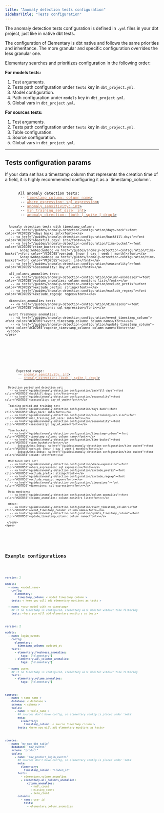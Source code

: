 ```yaml
---
title: "Anomaly detection tests configuration"
sidebarTitle: "Tests configuration"
---
```


The anomaly detection tests configuration is defined in `.yml` files in your dbt project, just like in native dbt tests.

The configuration of Elementary is dbt native and follows the same priorities and inheritance.
The more granular and specific configuration overrides the less granular one.

Elementary searches and prioritizes configuration in the following order:

**For models tests:**

1. Test arguments.
2. Tests path configuration under `tests` key in `dbt_project.yml`.
3. Model configuration.
4. Path configuration under `models` key in `dbt_project.yml`.
5. Global vars in `dbt_project.yml`.

**For sources tests:**

1. Test arguments.
2. Tests path configuration under `tests` key in `dbt_project.yml`.
3. Table configuration.
4. Source configuration.
5. Global vars in `dbt_project.yml`.

---

## Tests configuration params

<Tip>
  If your data set has a timestamp column that represents the creation time of a
  field, it is highly recommended configuring it as a `timestamp_column`.
</Tip>

<Tabs>
  <Tab title="Params by test">
    <pre>
     <code>
      All anomaly detection tests:
       -- <a href="/guides/anomaly-detection-configuration/timestamp-column"><font color="#CD7D55">timestamp_column: column name</font>></a>
       -- <a href="/guides/anomaly-detection-configuration/where-expression"><font color="#CD7D55">where_expression: sql expression</font>></a>
       -- <a href="/guides/anomaly-detection-configuration/anomaly-sensitivity"><font color="#CD7D55">anomaly_sensitivity: int</font>></a>
       -- <a href="/guides/anomaly-detection-configuration/min-training-set-size"><font color="#CD7D55">min_training_set_size: int</font>></a>
       -- <a href="/guides/anomaly-detection-configuration/anomaly-direction"><font color="#CD7D55">anomaly_direction: [both | spike | drop]</font>></a>

      Anomaly detection tests with timestamp_column:
       -- <a href="/guides/anomaly-detection-configuration/days-back"><font color="#CD7D55">days_back: int</font>></a>
       -- <a href="/guides/anomaly-detection-configuration/backfill-days"><font color="#CD7D55">backfill_days: int</font>></a>
       -- <a href="/guides/anomaly-detection-configuration/time-bucket"><font color="#CD7D55">time_bucket:</font>></a>
            &nbsp;&nbsp;&nbsp; <a href="/guides/anomaly-detection-configuration/time-bucket"><font color="#CD7D55">period: [hour | day | week | month]</font></a>
            &nbsp;&nbsp;&nbsp; <a href="/guides/anomaly-detection-configuration/time-bucket"><font color="#CD7D55">count: int</font></a>
       -- <a href="/guides/anomaly-detection-configuration/seasonality"><font color="#CD7D55">seasonality: day_of_week</font>></a>

      all_columns_anomalies test:
       -- <a href="/guides/anomaly-detection-configuration/column-anomalies"><font color="#CD7D55">column_anomalies: column monitors list</font>></a>
       -- <a href="/guides/anomaly-detection-configuration/exclude_prefix"><font color="#CD7D55">exclude_prefix: string</font>></a>
       -- <a href="/guides/anomaly-detection-configuration/exclude_regexp"><font color="#CD7D55">exclude_regexp: regex</font>></a>

      dimension_anomalies test:
       -- <a href="/guides/anomaly-detection-configuration/dimensions"><font color="#CD7D55">dimensions: sql expression</font>></a>

      event_freshness_anomalies:
       -- <a href="/guides/anomaly-detection-configuration/event_timestamp_column"><font color="#CD7D55">event_timestamp_column: column name</font>></a>
       -- <a href="/guides/anomaly-detection-configuration/update_timestamp_column"><font color="#CD7D55">update_timestamp_column: column name</font>></a>
     </code>
    </pre>

  </Tab>

  <Tab title="Params by [core concept](/guides/how-anomaly-detection-works)">
    <pre>
     <code>
      Expected range:
       -- <a href="/guides/anomaly-detection-configuration/anomaly-sensitivity"><font color="#CD7D55">anomaly_sensitivity: int</font>></a>
       -- <a href="/guides/anomaly-detection-configuration/anomaly-direction"><font color="#CD7D55">anomaly_direction: [both | spike | drop]</font>></a>

      Detection period and detection set:
       -- <a href="/guides/anomaly-detection-configuration/backfill-days"><font color="#CD7D55">backfill_days: int</font>></a>
       -- <a href="/guides/anomaly-detection-configuration/seasonality"><font color="#CD7D55">seasonality: day_of_week</font>></a>

      Training period and training set:
       -- <a href="/guides/anomaly-detection-configuration/days-back"><font color="#CD7D55">days_back: int</font>></a>
       -- <a href="/guides/anomaly-detection-configuration/min-training-set-size"><font color="#CD7D55">min_training_set_size: int</font>></a>
       -- <a href="/guides/anomaly-detection-configuration/seasonality"><font color="#CD7D55">seasonality: day_of_week</font>></a>

      Time buckets:
       -- <a href="/guides/anomaly-detection-configuration/timestamp-column"><font color="#CD7D55">timestamp_column: column name</font>></a>
       -- <a href="/guides/anomaly-detection-configuration/time-bucket"><font color="#CD7D55">time_bucket:</font>></a>
            &nbsp;&nbsp;&nbsp; <a href="/guides/anomaly-detection-configuration/time-bucket"><font color="#CD7D55">period: [hour | day | week | month]</font></a>
            &nbsp;&nbsp;&nbsp; <a href="/guides/anomaly-detection-configuration/time-bucket"><font color="#CD7D55">count: int</font></a>

      Monitored data set:
       -- <a href="/guides/anomaly-detection-configuration/where-expression"><font color="#CD7D55">where_expression: sql expression</font>></a>
       -- <a href="/guides/anomaly-detection-configuration/exclude_prefix"><font color="#CD7D55">exclude_prefix: string</font>></a>
       -- <a href="/guides/anomaly-detection-configuration/exclude_regexp"><font color="#CD7D55">exclude_regexp: regex</font>></a>
       -- <a href="/guides/anomaly-detection-configuration/dimensions"><font color="#CD7D55">dimensions: sql expression</font>></a>

      Data monitors:
       -- <a href="/guides/anomaly-detection-configuration/column-anomalies"><font color="#CD7D55">column_anomalies: column monitors list</font>></a>

      Other:
       -- <a href="/guides/anomaly-detection-configuration/event_timestamp_column"><font color="#CD7D55">event_timestamp_column: column name</font>></a>
       -- <a href="/guides/anomaly-detection-configuration/update_timestamp_column"><font color="#CD7D55">update_timestamp_column: column name</font>></a>

     </code>
    </pre>

  </Tab>

</Tabs>

## Example configurations

<CodeGroup>

```yml properties.yml
version: 2

models:
  - name: <model_name>
    config:
      elementary:
        timestamp_column: < model timestamp column >
    tests: < here you will add elementary monitors as tests >

  - name: <your model with no timestamp>
    ## if no timestamp is configured, elementary will monitor without time filtering
    tests: <here you will add elementary monitors as tests>
```

```yml Example
version: 2

models:
  - name: login_events
    config:
      elementary:
        timestamp_column: updated_at
    tests:
      - elementary.freshness_anomalies:
          tags: ["elementary"]
      - elementary.all_columns_anomalies:
          tags: ["elementary"]

  - name: users
    ## if no timestamp is configured, elementary will monitor without time filtering
    tests:
      - elementary.volume_anomalies:
          tags: ["elementary"]
```

```yml sources_properties.yml
sources:
  - name: < some name >
    database: < database >
    schema: < schema >
    tables:
      - name: < table_name >
        ## sources don't have config, so elementary config is placed under 'meta'
        meta:
          elementary:
            timestamp_column: < source timestamp column >
        tests: <here you will add elementary monitors as tests>
```

```yml Example
sources:
  - name: "my_non_dbt_table"
    database: "raw_events"
    schema: "product"
    tables:
      - name: "raw_product_login_events"
        ## sources don't have config, so elementary config is placed under 'meta'
        meta:
          elementary:
            timestamp_column: "loaded_at"
        tests:
          - elementary.volume_anomalies
          - elementary.all_columns_anomalies:
              column_anomalies:
                - null_count
                - missing_count
                - zero_count
        columns:
          - name: user_id
            tests:
              - elementary.column_anomalies
```

</CodeGroup>
